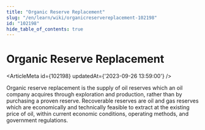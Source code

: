 ```yaml
---
title: "Organic Reserve Replacement"
slug: "/en/learn/wiki/organicreservereplacement-102198"
id: "102198"
hide_table_of_contents: true
---
```



# Organic Reserve Replacement

<ArticleMeta id={102198} updatedAt={'2023-09-26 13:59:00'} />
<div className='border-solid border-b border-t-0 my-4 border-[var(--ifm-color-gray-300)]' />

Organic reserve replacement is the supply of oil reserves which an oil company acquires through exploration and production, rather than by purchasing a proven reserve. Recoverable reserves are oil and gas reserves which are economically and technically feasible to extract at the existing price of oil, within current economic conditions, operating methods, and government regulations.

